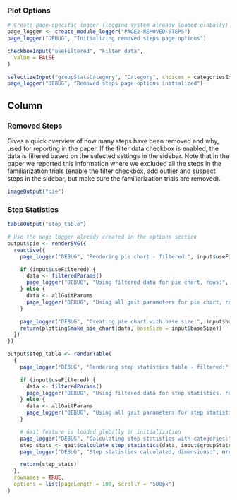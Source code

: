 ### Plot Options
```r
# Create page-specific logger (logging system already loaded globally)
page_logger <- create_module_logger("PAGE2-REMOVED-STEPS")
page_logger("DEBUG", "Initializing removed steps page options")

checkboxInput("useFiltered", "Filter data",
  value = FALSE
)

selectizeInput("groupStatsCategory", "Category", choices = categoriesExtra, selected = "participant", multiple = TRUE)
page_logger("DEBUG", "Removed steps page options initialized")
```

Column
--------------------------------------------


### Removed Steps {data-height=600}
Gives a quick overview of how many steps have been removed and why, used for reporting in the paper. If the filter data checkbox is enabled, the data is filtered based on the selected settings in the sidebar. Note that in the paper we reported this information where we excluded all the steps in the familiarization trials (enable the filter checkbox, add outlier and suspect steps in the sidebar, but make sure the familiarization trials are removed).

```r
imageOutput("pie")
```

### Step Statistics {data-height=500}

```r
tableOutput("step_table")
```

```r
# Use the page logger already created in the options section
output$pie <- renderSVG({
  reactive({
    page_logger("DEBUG", "Rendering pie chart - filtered:", input$useFiltered)

    if (input$useFiltered) {
      data <- filteredParams()
      page_logger("DEBUG", "Using filtered data for pie chart, rows:", nrow(data))
    } else {
      data <- allGaitParams
      page_logger("DEBUG", "Using all gait parameters for pie chart, rows:", nrow(data))
    }

    page_logger("DEBUG", "Creating pie chart with base size:", input$baseSize)
    return(plotting$make_pie_chart(data, baseSize = input$baseSize))
  })
})

output$step_table <- renderTable(
  {
    page_logger("DEBUG", "Rendering step statistics table - filtered:", input$useFiltered, "categories:", paste(input$groupStatsCategory, collapse = ", "))

    if (input$useFiltered) {
      data <- filteredParams()
      page_logger("DEBUG", "Using filtered data for step statistics, rows:", nrow(data))
    } else {
      data <- allGaitParams
      page_logger("DEBUG", "Using all gait parameters for step statistics, rows:", nrow(data))
    }

    # Gait feature is loaded globally in initialization
    page_logger("DEBUG", "Calculating step statistics with categories:", paste(input$groupStatsCategory, collapse = ", "))
    step_stats <- gait$calculate_step_statistics(data, input$groupStatsCategory)
    page_logger("DEBUG", "Step statistics calculated, dimensions:", nrow(step_stats), "x", ncol(step_stats))

    return(step_stats)
  },
  rownames = TRUE,
  options = list(pageLength = 100, scrollY = "500px")
)
```
